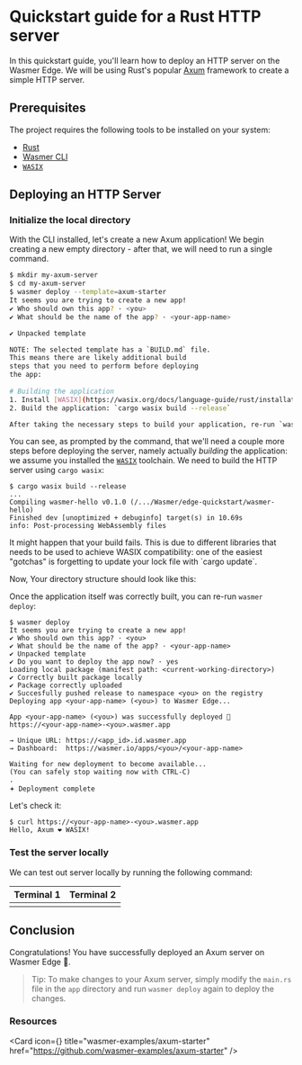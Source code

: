 
# Quickstart guide for a Rust HTTP server 

In this quickstart guide, you'll learn how to deploy an HTTP server on the Wasmer Edge.
We will be using Rust's popular [Axum](https://github.com/tokio-rs/axum) framework to create a simple HTTP server.

## Prerequisites

The project requires the following tools to be installed on your system:

- [Rust](https://www.rust-lang.org/tools/install)
- [Wasmer CLI](/install)
- [`WASIX`](http://wasix.org/docs/language-guide/rust/installation)

## Deploying an HTTP Server

<Steps>

<Install />

<CliVersionCallout />

### Initialize the local directory 

With the CLI installed, let's create a new Axum application! We begin 
creating a new empty directory - after that, we will need to run a single command. 

```bash
$ mkdir my-axum-server
$ cd my-axum-server
$ wasmer deploy --template=axum-starter
It seems you are trying to create a new app!
✔ Who should own this app? · <you> 
✔ What should be the name of the app? · <your-app-name> 

✔ Unpacked template

NOTE: The selected template has a `BUILD.md` file.
This means there are likely additional build 
steps that you need to perform before deploying
the app:
 
# Building the application
1. Install [WASIX](https://wasix.org/docs/language-guide/rust/installation)
2. Build the application: `cargo wasix build --release`

After taking the necessary steps to build your application, re-run `wasmer deploy`
```

You can see, as prompted by the command, that we'll need a couple more steps
before deploying the server, namely actually _building_ the application: we
assume you installed the [`WASIX`](https://wasix.org/docs/language-guide/rust/installation) toolchain. We need to build the HTTP server
using `cargo wasix`:

```
$ cargo wasix build --release
...
Compiling wasmer-hello v0.1.0 (/.../Wasmer/edge-quickstart/wasmer-hello)
Finished dev [unoptimized + debuginfo] target(s) in 10.69s
info: Post-processing WebAssembly files
```

<Callout type="default" emoji="🚨">
  It might happen that your build fails. This is due to different libraries
  that needs to be used to achieve WASIX compatibility: one of the easiest
  "gotchas" is forgetting to update your lock file with `cargo update`.
</Callout>

Now, Your directory structure should look like this:

<FileTree>
  <FileTree.Folder name="wasmer-hello" defaultOpen>
    <FileTree.Folder name="src" defaultOpen>
      <FileTree.File name="main.rs" />
    </FileTree.Folder>
    <FileTree.Folder name="target">
    </FileTree.Folder>
    <FileTree.File name="Cargo.toml" />
    <FileTree.File name="wasmer.toml" />
    <FileTree.File name="app.yaml" />
    <FileTree.File name="LICENSE" />
    <FileTree.File name="README.md" />
    <FileTree.File name="BUILD.md" />
  </FileTree.Folder>
</FileTree>

Once the application itself was correctly built, you can re-run `wasmer deploy`:
```shell
$ wasmer deploy 
It seems you are trying to create a new app!
✔ Who should own this app? · <you> 
✔ What should be the name of the app? · <your-app-name> 
✔ Unpacked template
✔ Do you want to deploy the app now? · yes
Loading local package (manifest path: <current-working-directory>)
✔ Correctly built package locally
✔ Package correctly uploaded
✔ Succesfully pushed release to namespace <you> on the registry 
Deploying app <your-app-name> (<you>) to Wasmer Edge...

App <your-app-name> (<you>) was successfully deployed 🚀
https://<your-app-name>-<you>.wasmer.app

→ Unique URL: https://<app_id>.id.wasmer.app
→ Dashboard:  https://wasmer.io/apps/<you>/<your-app-name>

Waiting for new deployment to become available...
(You can safely stop waiting now with CTRL-C)
.
𖥔 Deployment complete

```

Let's check it:
```shell
$ curl https://<your-app-name>-<you>.wasmer.app
Hello, Axum ❤️ WASIX!
```

### Test the server locally

We can test out server locally by running the following command:


| Terminal 1       | Terminal 2        |
| ---------------- | ----------------- |
| <TerminalLeft /> | <TerminalRight /> |

</Steps>

## Conclusion

Congratulations! You have successfully deployed an Axum server on Wasmer Edge 🚀.

> Tip: To make changes to your Axum server, simply modify the `main.rs` file
> in the `app` directory and run `wasmer deploy` again to deploy the changes.


### Resources

<Card
  icon={<GitHubLogo />}
  title="wasmer-examples/axum-starter"
  href="https://github.com/wasmer-examples/axum-starter"
/>

